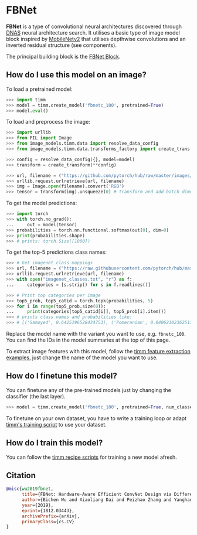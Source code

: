 # FBNet

**FBNet** is a type of convolutional neural architectures discovered through [DNAS](https://paperswithcode.com/method/dnas) neural architecture search. It utilises a basic type of image model block inspired by [MobileNetv2](https://paperswithcode.com/method/mobilenetv2) that utilises depthwise convolutions and an inverted residual structure (see components).

The principal building block is the [FBNet Block](https://paperswithcode.com/method/fbnet-block).

## How do I use this model on an image?

To load a pretrained model:

```py
>>> import timm
>>> model = timm.create_model('fbnetc_100', pretrained=True)
>>> model.eval()
```

To load and preprocess the image:

```py 
>>> import urllib
>>> from PIL import Image
>>> from image_models.timm.data import resolve_data_config
>>> from image_models.timm.data.transforms_factory import create_transform

>>> config = resolve_data_config({}, model=model)
>>> transform = create_transform(**config)

>>> url, filename = ("https://github.com/pytorch/hub/raw/master/images/dog.jpg", "dog.jpg")
>>> urllib.request.urlretrieve(url, filename)
>>> img = Image.open(filename).convert('RGB')
>>> tensor = transform(img).unsqueeze(0) # transform and add batch dimension
```

To get the model predictions:

```py
>>> import torch
>>> with torch.no_grad():
...     out = model(tensor)
>>> probabilities = torch.nn.functional.softmax(out[0], dim=0)
>>> print(probabilities.shape)
>>> # prints: torch.Size([1000])
```

To get the top-5 predictions class names:

```py
>>> # Get imagenet class mappings
>>> url, filename = ("https://raw.githubusercontent.com/pytorch/hub/master/imagenet_classes.txt", "imagenet_classes.txt")
>>> urllib.request.urlretrieve(url, filename) 
>>> with open("imagenet_classes.txt", "r") as f:
...     categories = [s.strip() for s in f.readlines()]

>>> # Print top categories per image
>>> top5_prob, top5_catid = torch.topk(probabilities, 5)
>>> for i in range(top5_prob.size(0)):
...     print(categories[top5_catid[i]], top5_prob[i].item())
>>> # prints class names and probabilities like:
>>> # [('Samoyed', 0.6425196528434753), ('Pomeranian', 0.04062102362513542), ('keeshond', 0.03186424449086189), ('white wolf', 0.01739676296710968), ('Eskimo dog', 0.011717947199940681)]
```

Replace the model name with the variant you want to use, e.g. `fbnetc_100`. You can find the IDs in the model summaries at the top of this page.

To extract image features with this model, follow the [timm feature extraction examples](../feature_extraction), just change the name of the model you want to use.

## How do I finetune this model?

You can finetune any of the pre-trained models just by changing the classifier (the last layer).

```py
>>> model = timm.create_model('fbnetc_100', pretrained=True, num_classes=NUM_FINETUNE_CLASSES)
```
To finetune on your own dataset, you have to write a training loop or adapt [timm's training
script](https://github.com/rwightman/pytorch-image-models/blob/master/train.py) to use your dataset.

## How do I train this model?

You can follow the [timm recipe scripts](../scripts) for training a new model afresh.

## Citation

```BibTeX
@misc{wu2019fbnet,
      title={FBNet: Hardware-Aware Efficient ConvNet Design via Differentiable Neural Architecture Search}, 
      author={Bichen Wu and Xiaoliang Dai and Peizhao Zhang and Yanghan Wang and Fei Sun and Yiming Wu and Yuandong Tian and Peter Vajda and Yangqing Jia and Kurt Keutzer},
      year={2019},
      eprint={1812.03443},
      archivePrefix={arXiv},
      primaryClass={cs.CV}
}
```

<!--
Type: model-index
Collections:
- Name: FBNet
  Paper:
    Title: 'FBNet: Hardware-Aware Efficient ConvNet Design via Differentiable Neural
      Architecture Search'
    URL: https://paperswithcode.com/paper/fbnet-hardware-aware-efficient-convnet-design
Models:
- Name: fbnetc_100
  In Collection: FBNet
  Metadata:
    FLOPs: 508940064
    Parameters: 5570000
    File Size: 22525094
    Architecture:
    - 1x1 Convolution
    - Convolution
    - Dense Connections
    - Dropout
    - FBNet Block
    - Global Average Pooling
    - Softmax
    Tasks:
    - Image Classification
    Training Techniques:
    - SGD with Momentum
    - Weight Decay
    Training Data:
    - ImageNet
    Training Resources: 8x GPUs
    ID: fbnetc_100
    LR: 0.1
    Epochs: 360
    Layers: 22
    Dropout: 0.2
    Crop Pct: '0.875'
    Momentum: 0.9
    Batch Size: 256
    Image Size: '224'
    Weight Decay: 0.0005
    Interpolation: bilinear
  Code: https://github.com/rwightman/pytorch-image-models/blob/9a25fdf3ad0414b4d66da443fe60ae0aa14edc84/timm/models/efficientnet.py#L985
  Weights: https://github.com/rwightman/pytorch-image-models/releases/download/v0.1-weights/fbnetc_100-c345b898.pth
  Results:
  - Task: Image Classification
    Dataset: ImageNet
    Metrics:
      Top 1 Accuracy: 75.12%
      Top 5 Accuracy: 92.37%
-->